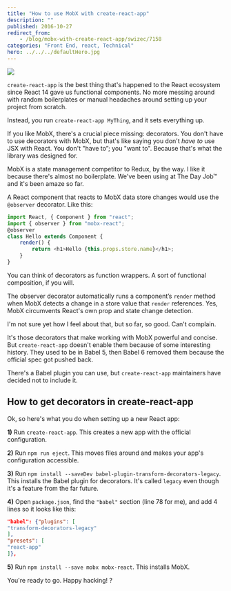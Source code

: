 ```yaml
---
title: "How to use MobX with create-react-app"
description: ""
published: 2016-10-27
redirect_from:
    - /blog/mobx-with-create-react-app/swizec/7158
categories: "Front End, react, Technical"
hero: ../../../defaultHero.jpg
---
```


![](https://swizec.com/wp-content/uploads/2016/10/react-eject.png)

`create-react-app` is the best thing that's happened to the React ecosystem since React 14 gave us functional components. No more messing around with random boilerplates or manual headaches around setting up your project from scratch.

Instead, you run `create-react-app MyThing`, and it sets everything up.

If you like MobX, there's a crucial piece missing: decorators. You don't have to use decorators with MobX, but that's like saying you don't _have to_ use JSX with React. You don't "have to”; you "want to". Because that's what the library was designed for.

MobX is a state management competitor to Redux, by the way. I like it because there's almost no boilerplate. We've been using at The Day Job™ and it's been amaze so far.

A React component that reacts to MobX data store changes would use the `@observer` decorator. Like this:

```javascript
import React, { Component } from "react";
import { observer } from "mobx-react";
@observer
class Hello extends Component {
    render() {
        return <h1>Hello {this.props.store.name}</h1>;
    }
}
```

You can think of decorators as function wrappers. A sort of functional composition, if you will.

The observer decorator automatically runs a component’s `render` method when MobX detects a change in a store value that `render` references. Yes, MobX circumvents React's own prop and state change detection.

I'm not sure yet how I feel about that, but so far, so good. Can't complain.

It's those decorators that make working with MobX powerful and concise. But `create-react-app` doesn't enable them because of some interesting history. They used to be in Babel 5, then Babel 6 removed them because the official spec got pushed back.

There's a Babel plugin you can use, but `create-react-app` maintainers have decided not to include it.

## How to get decorators in create-react-app

Ok, so here's what you do when setting up a new React app:

**1)** Run `create-react-app`. This creates a new app with the official configuration.

**2)** Run `npm run eject`. This moves files around and makes your app's configuration accessible.

**3)** Run `npm install --saveDev babel-plugin-transform-decorators-legacy`. This installs the Babel plugin for decorators. It's called `legacy` even though it's a feature from the far future.

**4)** Open `package.json`, find the `"babel"` section (line 78 for me), and add 4 lines so it looks like this:

```json
"babel": {"plugins": [
"transform-decorators-legacy"
],
"presets": [
"react-app"
]},
```

**5)** Run `npm install --save mobx mobx-react`. This installs MobX.

You're ready to go. Happy hacking! ?
